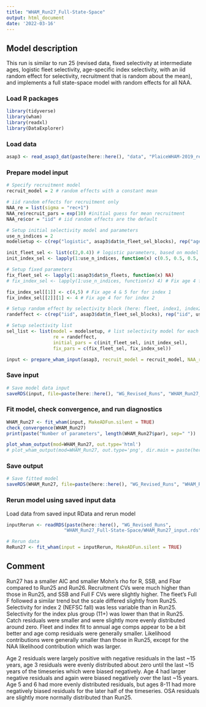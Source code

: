 ```yaml
---
title: "WHAM_Run27_Full-State-Space"
output: html_document
date: '2022-03-16'
---
```


## Model description
This run is similar to run 25 (revised data, fixed selectivity at intermediate ages, logistic fleet selectivity, age-specific index selectivity, with an iid random effect for selectivity, recruitment that is random about the mean), and implements a full state-space model with random effects for all NAA.

### Load R packages
```r
library(tidyverse)
library(wham)
library(readxl)
library(DataExplorer)
```

### Load data
```r
asap3 <- read_asap3_dat(paste(here::here(), "data", "PlaiceWHAM-2019_revised_NEFSC-LW-WAA.DAT", sep="/"))
```

### Prepare model input
```r
# Specify recruitment model
recruit_model = 2 # random effects with a constant mean

# iid random effects for recruitment only 
NAA_re = list(sigma = "rec+1") 
NAA_re$recruit_pars = exp(10) #initial guess for mean recruitment
NAA_re$cor = "iid" # iid random effects are the default

# Setup initial selectivity model and parameters
use_n_indices = 2
modelsetup <- c(rep("logistic", asap3$dat$n_fleet_sel_blocks), rep("age-specific", use_n_indices))

init_fleet_sel <- list(c(2,0.4)) # logistic parameters, based on model type
init_index_sel <- lapply(1:use_n_indices, function(x) c(0.5, 0.5, 0.5, 1, 1, 0.5, 0.5, 0.5, 0.5, 0.5, 0.5))

# Setup fixed parameters
fix_fleet_sel <- lapply(1:asap3$dat$n_fleets, function(x) NA) 
# fix_index_sel <- lapply(1:use_n_indices, function(x) 4) # Fix age 4 for both indices,  NA means do not fix 

fix_index_sel[[1]] <- c(4,5) # Fix age 4 & 5 for for index 1
fix_index_sel[[2]][1] <- 4 # Fix age 4 for for index 2

# Setup random effect by selectivity block (here: fleet, index1, index2)
randeffect <- c(rep("iid", asap3$dat$n_fleet_sel_blocks), rep("iid", use_n_indices))

# Setup selectivity list
sel_list <- list(model = modelsetup, # list selectivity model for each fleet and index
                 re = randeffect,
                 initial_pars = c(init_fleet_sel, init_index_sel),
                 fix_pars = c(fix_fleet_sel, fix_index_sel))

input <- prepare_wham_input(asap3, recruit_model = recruit_model, NAA_re = NAA_re, selectivity = sel_list, model_name = "WHAM_Run27") 
```

### Save input
```r
# Save model data input
saveRDS(input, file=paste(here::here(), "WG_Revised_Runs", "WHAM_Run27_Full-State-Space", "WHAM_Run27_input.rds", sep="/"))
```

### Fit model, check convergence, and run diagnostics
```r
WHAM_Run27 <- fit_wham(input, MakeADFun.silent = TRUE) 
check_convergence(WHAM_Run27)
print(paste("Number of parameters", length(WHAM_Run27$par), sep=" "))

plot_wham_output(mod=WHAM_Run27, out.type='html')
# plot_wham_output(mod=WHAM_Run27, out.type='png', dir.main = paste(here::here(), "WHAM_Run27", sep="/"))
```

### Save output
```r
# Save fitted model
saveRDS(WHAM_Run27, file=paste(here::here(), "WG_Revised_Runs", "WHAM_Run27_Full-State-Space", "WHAM_Run27_model.rds", sep="/"))
```

### Rerun model using saved input data
Load data from saved input RData and rerun model
```r
inputRerun <- readRDS(paste(here::here(), "WG_Revised_Runs",
                     "WHAM_Run27_Full-State-Space/WHAM_Run27_input.rds", sep="/"))

# Rerun data
ReRun27 <- fit_wham(input = inputRerun, MakeADFun.silent = TRUE)
```

## Comment
Run27 has a smaller AIC and smaller Mohn's rho for R, SSB, and Fbar compared to Run25 and Run26. Recruitment CVs were much higher than those in Run25, and SSB and Full F CVs were slightly higher. The fleet's Full F followed a similar trend but the scale differed slightly from Run25. Selectivity for index 2 (NEFSC fall) was less variable than in Run25. Selectivity for the index plus group (11+) was lower than that in Run25. Catch residuals were smaller and were slightly more evenly distributed around zero. Fleet and index fit to annual age comps appear to be a bit better and age comp residuals were generally smaller. Likelihood contributions were generally smaller than those in Run25, except for the NAA likelihood contribution which was larger. 
 
Age 2 residuals were largely positive with negative residuals in the last ~15 years, age 3 residuals were evenly distributed about zero until the last ~15 years of the timeseries which were biased negatively. Age 4 had larger negative residuals and again were biased negatively over the last ~15 years. Age 5 and 6 had more evenly distributed residuals, but ages 8-11 had more negatively biased residuals for the later half of the timeseries. OSA residuals are slightly more normally distributed than Run25. 

